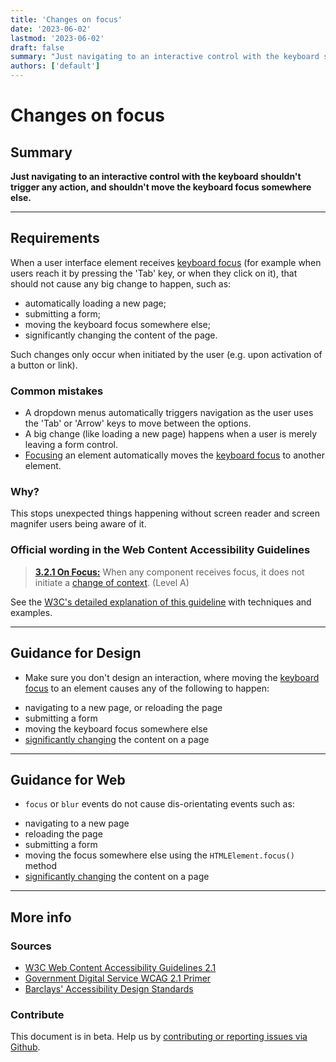 ```yaml
---
title: 'Changes on focus'
date: '2023-06-02'
lastmod: '2023-06-02'
draft: false
summary: "Just navigating to an interactive control with the keyboard shouldn't trigger any action, and shouldn't move the keyboard focus somewhere else."
authors: ['default']
---
```


# Changes on focus

## Summary

**Just navigating to an interactive control with the keyboard shouldn't trigger any action, and shouldn't move the keyboard focus somewhere else.**

---

## Requirements

When a user interface element receives [keyboard focus](/playbook/definitions#keyboard-focus) (for example when users reach it by pressing the 'Tab' key, or when they click on it), that should not cause any big change to happen, such as:
* automatically loading a new page;
* submitting a form;
* moving the keyboard focus somewhere else;
* significantly changing the content of the page.

Such changes only occur when initiated by the user (e.g. upon activation of a button or link).

### Common mistakes

*   A dropdown menus automatically triggers navigation as the user uses the 'Tab' or 'Arrow' keys to move between the options.
*   A big change (like loading a new page) happens when a user is merely leaving a form control.
*   [Focusing](/playbook/definitions#keyboard-focus) an element automatically moves the [keyboard focus](/playbook/definitions#keyboard-focus) to another element.

### Why?

This stops unexpected things happening without screen reader and screen magnifer users being aware of it.

### Official wording in the Web Content Accessibility Guidelines

> [**3.2.1 On Focus:**](https://www.w3.org/TR/UNDERSTANDING-WCAG20/consistent-behavior-receive-focus.html) When any component receives focus, it does not initiate a [change of context](https://www.w3.org/TR/UNDERSTANDING-WCAG20/consistent-behavior-receive-focus.html#context-changedef). (Level A)

See the [W3C's detailed explanation of this guideline](https://www.w3.org/TR/UNDERSTANDING-WCAG20/consistent-behavior-receive-focus.html) with techniques and examples.

---

## Guidance for Design

* Make sure you don't design an interaction, where moving the [keyboard focus](/playbook/definitions#keyboard-focus) to an element causes any of the following to happen:
- navigating to a new page, or reloading the page
- submitting a form
- moving the keyboard focus somewhere else
- [significantly changing](https://www.w3.org/TR/UNDERSTANDING-WCAG20/consistent-behavior-receive-focus.html#context-changedef) the content on a page

---

## Guidance for Web

*   `focus` or `blur` events do not cause dis-orientating events such as:
- navigating to a new page
- reloading the page
- submitting a form
- moving the focus somewhere else using the `HTMLElement.focus()` method
- [significantly changing](https://www.w3.org/TR/UNDERSTANDING-WCAG20/consistent-behavior-receive-focus.html#context-changedef) the content on a page

---

## More info

### Sources

* [W3C Web Content Accessibility Guidelines 2.1](https://www.w3.org/TR/WCAG21/)
* [Government Digital Service WCAG 2.1 Primer](https://alphagov.github.io/wcag-primer/)
* [Barclays' Accessibility Design Standards](https://home.barclays/who-we-are/our-suppliers/our-requirements-of-external-suppliers/)

### Contribute

This document is in beta. Help us by [contributing or reporting issues via Github](https://github.com/web-accessibility-io/web-accessibility.io).
